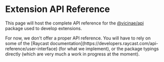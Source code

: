 # Extension API Reference

This page will host the complete API reference for the [@vicinae/api](https://www.npmjs.com/package/@vicinae/api?activeTab=readme) package used to develop extensions.

<Warning>
For now, we don't offer a proper API reference. You will have to rely on some of the [Raycast documentation](https://developers.raycast.com/api-reference/user-interface) (for what we implement), or the package typings directly (which are very much a work in progress at the moment).
</Warning>
